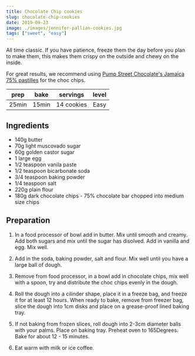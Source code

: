 ```yaml
---
title: Chocolate Chip cookies
slug: chocolate-chip-cookies
date: 2019-09-23
image: ./images/jennifer-pallian-cookies.jpg
tags: ["sweet", "easy"]
---
```


<StyledParagraph>
  All time classic. If you have patience, freeze them the day before you plan to
  make them, this makes them crispy on the outside and chewy on the inside.
</StyledParagraph>

For great results, we recommend using [Pump Street Chocolate's Jamaica 75% pastilles](https://pumpstreetchocolate.com/products/dark-baking-pastilles-jamaica-75-bachelors-hall-estate) for the choc chips.

| prep  | bake  |  servings  | level |
| :---: | :---: | :--------: | :---: |
| 25min | 15min | 14 cookies | Easy  |

## Ingredients

- <ListItem>140g butter</ListItem>
- <ListItem>70g light muscovado sugar</ListItem>
- <ListItem>60g golden castor sugar</ListItem>
- <ListItem>1 large egg</ListItem>
- <ListItem>1/2 teaspoon vanila paste</ListItem>
- <ListItem>1/2 teaspoon bicarbonate soda</ListItem>
- <ListItem>3/4 teaspoon baking powder</ListItem>
- <ListItem>1/4 teaspoon salt</ListItem>
- <ListItem>220g plain flour</ListItem>
- <ListItem>
    180g dark chocolate chips - 75% chocolate bar chopped into medium size chips
  </ListItem>

## Preparation

1. In a food processor of bowl add in butter. Mix until smooth and creamy. Add both sugars and mix until the sugar has disolved. Add in vanilla and egg. Mix well.

2. Add in the soda, baking powder, salt and flour. Mix well until you have a large ball of dough.

3. Remove from food processor, in a bowl add in chocolate chips, mix well with a spoon, try and distribute the choc chips evenly in the dough.

4. Roll the dough into a cilinder shape, place it in a freeze bag, and freeze it for at least 12 hours. When ready to bake, remove from freezer bag, slice the dough into 1cm disks and place on a grease-proof lined baking tray.

5. If not baking from frozen slices, roll dough into 2-3cm diameter balls with your palms. Place on baking tray. Preheat oven to 165Degrees. Bake for about 12 - 15 minutes.

6. Eat warm with milk or ice coffee.
